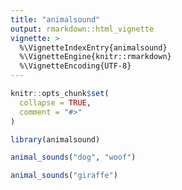 ```yaml
---
title: "animalsound"
output: rmarkdown::html_vignette
vignette: >
  %\VignetteIndexEntry{animalsound}
  %\VignetteEngine{knitr::rmarkdown}
  %\VignetteEncoding{UTF-8}
---
```


```r
knitr::opts_chunk$set(
  collapse = TRUE,
  comment = "#>"
)
```

```r
library(animalsound)
```

```r
animal_sounds("dog", "woof")

animal_sounds("giraffe")
```
